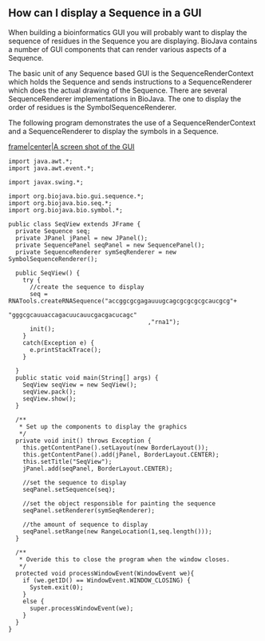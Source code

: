 == How can I display a Sequence in a GUI ==

When building a bioinformatics GUI you will probably want to display the sequence of residues in the Sequence you are displaying. BioJava contains a number of GUI components that can render various aspects of a Sequence.

The basic unit of any Sequence based GUI is the SequenceRenderContext which holds the Sequence and sends instructions to a SequenceRenderer which does the actual drawing of the Sequence. There are several SequenceRenderer implementations in BioJava. The one to display the order of residues is the SymbolSequenceRenderer.

The following program demonstrates the use of a SequenceRenderContext and a SequenceRenderer to display the symbols in a Sequence.

[[image:Seqview.jpg|frame|center|A screen shot of the GUI]]

<pre>
import java.awt.*;
import java.awt.event.*;

import javax.swing.*;

import org.biojava.bio.gui.sequence.*;
import org.biojava.bio.seq.*;
import org.biojava.bio.symbol.*;

public class SeqView extends JFrame {
  private Sequence seq;
  private JPanel jPanel = new JPanel();
  private SequencePanel seqPanel = new SequencePanel();
  private SequenceRenderer symSeqRenderer = new SymbolSequenceRenderer();

  public SeqView() {
    try {
      //create the sequence to display
      seq = RNATools.createRNASequence("accggcgcgagauuugcagcgcgcgcgcaucgcg"+
                                       "gggcgcauuaccagacuucauucgacgacucagc"
                                       ,"rna1");
      init();
    }
    catch(Exception e) {
      e.printStackTrace();
    }

  }
  public static void main(String[] args) {
    SeqView seqView = new SeqView();
    seqView.pack();
    seqView.show();
  }

  /**
   * Set up the components to display the graphics
   */
  private void init() throws Exception {
    this.getContentPane().setLayout(new BorderLayout());
    this.getContentPane().add(jPanel, BorderLayout.CENTER);
    this.setTitle("SeqView");
    jPanel.add(seqPanel, BorderLayout.CENTER);

    //set the sequence to display
    seqPanel.setSequence(seq);

    //set the object responsible for painting the sequence
    seqPanel.setRenderer(symSeqRenderer);

    //the amount of sequence to display
    seqPanel.setRange(new RangeLocation(1,seq.length()));
  }

  /**
   * Overide this to close the program when the window closes.
   */
  protected void processWindowEvent(WindowEvent we){
    if (we.getID() == WindowEvent.WINDOW_CLOSING) {
      System.exit(0);
    }
    else {
      super.processWindowEvent(we);
    }
  }
}
</pre>